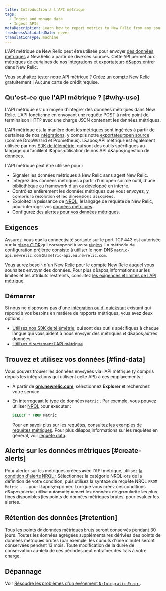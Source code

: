 ```yaml
---
title: Introduction à l'API métrique
tags:
  - Ingest and manage data
  - Ingest APIs
metaDescription: Learn how to report metrics to New Relic from any source with the Metric API.
freshnessValidatedDate: never
translationType: machine
---
```


L&apos;API métrique de New Relic peut être utilisée pour envoyer [des données métriques](/docs/using-new-relic/data/understand-data/new-relic-data-types#dimensional-metrics) à New Relic à partir de diverses sources. Cette API permet aux métriques de certaines de nos intégrations et exportateurs d&amp;apos;entrer dans New Relic.

Vous souhaitez tester notre API métrique ? [Créez un compte New Relic](https://newrelic.com/signup) gratuitement ! Aucune carte de crédit requise.

## Qu&apos;est-ce que l&apos;API métrique ? [#why-use]

L&apos;API métrique est un moyen d&apos;intégrer des données métriques dans New Relic. L&apos;API fonctionne en envoyant une requête POST à notre point de terminaison HTTP avec une charge JSON contenant les données métriques.

L&apos;API métrique est la manière dont les métriques sont ingérées à partir de certaines de nos [intégrations](https://newrelic.com/instant-observability/), y compris notre [exportateuropen source ](/docs/data-ingest-apis/get-data-new-relic/new-relic-sdks/telemetry-sdks-send-custom-telemetry-data-new-relic#external-data)(comme DropWizard et Prometheus). L&amp;apos;API métrique est également utilisée par nos [SDK de télémétrie](/docs/data-ingest-apis/get-data-new-relic/new-relic-sdks/telemetry-sdks-send-custom-telemetry-data-new-relic), qui sont des outils spécifiques au langage qui facilitent l&amp;apos;utilisation de nos API d&amp;apos;ingestion de données.

L&apos;API métrique peut être utilisée pour :

* Signaler les données métriques à New Relic sans agent New Relic.
* Intégrez des données métriques à partir d&apos;un open source outil, d&apos;une bibliothèque ou framework d&apos;un ou développé en interne.
* Contrôlez entièrement les données métriques que vous envoyez, y compris la résolution et les dimensions associées.
* Exploitez la puissance de [NRQL](/docs/query-data/nrql-new-relic-query-language/getting-started/introduction-nrql), le langage de requête de New Relic, pour interroger vos [données métriques](/docs/using-new-relic/data/understand-data/new-relic-data-types#metrics).
* Configurez [des alertes pour vos données métriques](#create-alerts).

## Exigences

Assurez-vous que la connectivité sortante sur le port TCP 443 est autorisée sur la [plage CIDR](/docs/using-new-relic/cross-product-functions/install-configure/networks/#infrastructure) qui correspond à votre [région](/docs/using-new-relic/welcome-new-relic/get-started/our-eu-us-region-data-centers). La méthode de configuration préférée consiste à utiliser le nom DNS `metric-api.newrelic.com` ou `metric-api.eu.newrelic.com`.

Vous aurez besoin d&apos;un New Relic <InlinePopover type="licenseKey" />pour le compte New Relic auquel vous souhaitez envoyer des données. Pour plus d&amp;apos;informations sur les limites et les attributs restreints, consultez [les exigences et limites de l&apos;API métrique](/docs/metric-api-general-requirements-limits).

## Démarrer

Si nous ne disposons pas d&apos;une [intégration ou d&apos; quickstart](https://newrelic.com/instant-observability/) existant qui répond à vos besoins en matière de rapports métriques, vous avez deux options :

* [Utilisez nos SDK de télémétrie](/docs/data-ingest-apis/get-data-new-relic/new-relic-sdks/telemetry-sdks-send-custom-telemetry-data-new-relic), qui sont des outils spécifiques à chaque langue qui vous aident à nous envoyer des métriques et d&amp;apos;autres données.
* [Utilisez directement l&apos;API métrique](/docs/report-metrics-metric-api).

## Trouvez et utilisez vos données [#find-data]

Vous pouvez trouver les données envoyées via l&apos;API métrique (y compris depuis les intégrations qui utilisent cette API) à ces emplacements :

* À partir de <DNT>**[one.newrelic.com](https://one.newrelic.com/all-capabilities)**</DNT>, sélectionnez <DNT>**Explorer**</DNT> et recherchez votre service.

* En interrogeant le type de données `Metric` . Par exemple, vous pouvez utiliser [NRQL](/docs/query-data/nrql-new-relic-query-language/getting-started/introduction-nrql) pour exécuter :

  ```sql
  SELECT * FROM Metric
  ```

  Pour en savoir plus sur les requêtes, consultez [les exemples de requêtes métriques](/docs/data-ingest-apis/get-data-new-relic/metric-api/view-query-you-metric-data). Pour plus d&amp;apos;informations sur les requêtes en général, voir [requête data](/docs/using-new-relic/data/understand-data/query-new-relic-data).

## Alerte sur les données métriques [#create-alerts]

Pour alerter sur les métriques créées avec l&apos;API métrique, utilisez [la condition d&apos;alerte NRQL ](/docs/alerts/new-relic-alerts/defining-conditions/create-alert-conditions-nrql-queries): Sélectionnez la catégorie NRQL lors de la définition de votre condition, puis utilisez la syntaxe de requête NRQL `FROM Metric ...` pour l&amp;apos;exprimer. Lorsque vous créez ces conditions d&amp;apos;alerte, <InlinePopover type="alerts" />utilise automatiquement les données de granularité les plus fines disponibles (les points de données métriques brutes) pour évaluer les alertes.

## Rétention des données [#retention]

Tous les points de données métriques bruts seront conservés pendant 30 jours. Toutes les données agrégées supplémentaires dérivées des points de données métriques brutes (par exemple, les cumuls d&apos;une minute) seront conservées pendant 13 mois. Toute modification de la durée de conservation au-delà de ces périodes peut entraîner des frais à votre charge.

## Dépannage

Voir [Résoudre les problèmes d&apos;un événement `NrIntegrationError` ](/docs/troubleshoot-nrintegrationerror-event).